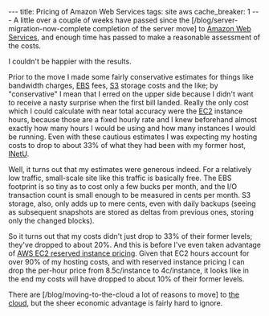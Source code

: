 ---
title: Pricing of Amazon Web Services
tags: site aws
cache_breaker: 1
---
A little over a couple of weeks have passed since the [/blog/server-migration-now-complete completion of the server move] to [[Amazon Web Services]], and enough time has passed to make a reasonable assessment of the costs.

I couldn't be happier with the results.

Prior to the move I made some fairly conservative estimates for things like bandwidth charges, [[EBS]] fees, [[S3]] storage costs and the like; by "conservative" I mean that I erred on the upper side because I didn't want to receive a nasty surprise when the first bill landed. Really the only cost which I could calculate with near total accuracy were the [[EC2]] instance hours, because those are a fixed hourly rate and I knew beforehand almost exactly how many hours I would be using and how many instances I would be running. Even with these cautious estimates I was expecting my hosting costs to drop to about 33% of what they had been with my former host, [[INetU]].

Well, it turns out that my estimates were generous indeed. For a relatively low traffic, small-scale site like this traffic is basically free. The EBS footprint is so tiny as to cost only a few bucks per month, and the I/O transaction count is small enough to be measured in cents per month. S3 storage, also, only adds up to mere cents, even with daily backups (seeing as subsequent snapshots are stored as deltas from previous ones, storing only the changed blocks).

So it turns out that my costs didn't just drop to 33% of their former levels; they've dropped to about 20%. And this is before I've even taken advantage of [[AWS EC2 reserved instance pricing]]. Given that EC2 hours account for over 90% of my hosting costs, and with reserved instance pricing I can drop the per-hour price from 8.5c/instance to 4c/instance, it looks like in the end my costs will have dropped to about 10% of their former levels.

There are [/blog/moving-to-the-cloud a lot of reasons to move] to [[the cloud]], but the sheer economic advantage is fairly hard to ignore.
